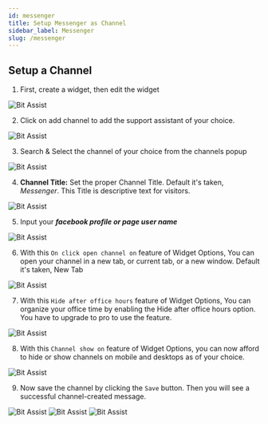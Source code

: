 ```yaml
---
id: messenger
title: Setup Messenger as Channel
sidebar_label: Messenger
slug: /messenger
---
```



<!-- ## Overview -->

## Setup a Channel

1.	First, create a widget, then edit the widget
  <Image src="channels/messenger/create-widget" alt="Bit Assist" w="1046" h="200"/>
 
2.	Click on add channel to add the support assistant of your choice.
  <Image src="channels/messenger/create-click-add-channel" alt="Bit Assist" w="1046" h="200"/>
 
3.	Search & Select the channel of your choice from the channels popup
  <Image src="channels/messenger/search-and-select" alt="Bit Assist" w="1046" h="200"/>
 

4.	**Channel Title:** Set the proper Channel Title. Default it's taken, *Messenger*. This Title is descriptive text for visitors.
  <Image src="channels/messenger/channel-title" alt="Bit Assist" w="1046" h="200"/>
 
5.	Input your ***facebook profile or page user name*** 
  <Image src="channels/messenger/username" alt="Bit Assist" w="1046" h="200"/>

6.	With this `On click open channel on` feature of Widget Options, You can open your channel in a new tab, or current tab, or a new window. Default it's taken, New Tab
  <Image src="channels/messenger/open-channel" alt="Bit Assist" w="1046" h="200"/>
 
7.	With this `Hide after office hours` feature of Widget Options, You can organize your office time by enabling the Hide after office hours option. You have to upgrade to pro to use the feature.
  <Image src="channels/messenger/business-hours" alt="Bit Assist" w="1046" h="200"/>
 
8.	With this `Channel show on` feature of Widget Options, you can now afford to hide or show channels on mobile and desktops as of your choice.
  <Image src="channels/messenger/hide-and-show-channel" alt="Bit Assist" w="1046" h="200"/>

9.	Now save the channel by clicking the `Save` button. Then you will see a successful channel-created message.
  <Image src="channels/messenger/save" alt="Bit Assist" w="1046" h="200"/>
  <Image src="channels/messenger/successful-message" alt="Bit Assist" w="1046" h="200"/>
  <Image src="channels/messenger/messenger" alt="Bit Assist" w="1046" h="200"/>


<Feedback/>